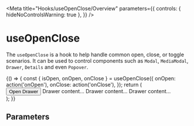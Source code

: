 
<Meta
  title="Hooks/useOpenClose/Overview"
  parameters={{
    controls: { hideNoControlsWarning: true },
  }}
/>

# useOpenClose

The `useOpenClose` is a hook to help handle common open, close, or toggle scenarios. It can be used to control components such as `Modal`, `MediaModal`, `Drawer`, `Details` and even `Popover`.

<Canvas withSource="open">
  <Story
    name="Basic Usage"
    parameters={{ chromatic: { disableSnapshot: true } }}
  >
    {() => {
      const { isOpen, onOpen, onClose } = useOpenClose({
        onOpen: action('onOpen'),
        onClose: action('onClose'),
      });
      return (
        <div>
          <Button variant="light" type="button" onClick={onOpen}>
            Open Drawer
          </Button>
          <Drawer
            isOpen={isOpen}
            title="Drawer Title"
            onDismiss={onClose}
            ariaLabel="drawer component example"
          >
            <Box padding="lg" display="block" childGap="md">
              <Box>Drawer content&hellip;</Box>
              <Box>Drawer content&hellip;</Box>
              <Box>Drawer content&hellip;</Box>
            </Box>
          </Drawer>
        </div>
      );
    }}
  </Story>
</Canvas>

## Parameters

<ArgsTable of={useOpenClose} />
